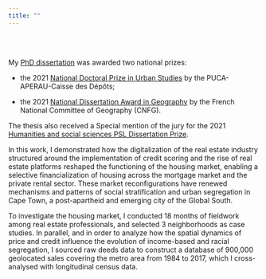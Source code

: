 ---
title: ""
---

<br><br>

My [PhD dissertation](https://tel.archives-ouvertes.fr/tel-03121350) was awarded two national prizes: 

- the 2021 [National Doctoral Prize in Urban Studies](http://www.urbanisme-puca.gouv.fr/prix-de-these-sur-la-ville-2021-a2141.html) by the PUCA-APERAU-Caisse des Dépôts;

- the 2021 [National Dissertation Award in Geography](https://www.cnfg.fr/vie-du-comite/prix-de-these-du-cnfg/) by the French National Committee of Geography (CNFG). 

The thesis also received a Special mention of the jury for the 2021 [Humanities and social sciences PSL Dissertation Prize](https://psl.eu/en/news/winners-2021-humanities-and-social-sciences-shs-psl-dissertation-prize).

In this work, I demonstrated how the digitalization of the real estate industry structured around the implementation of credit scoring and the rise of real estate platforms reshaped the functioning of the housing market, enabling a selective financialization of housing across the mortgage market and the private rental sector. These market reconfigurations  have renewed mechanisms and patterns of social stratification and urban segregation in Cape Town, a post-apartheid and emerging city of the Global South.

To investigate the housing market, I conducted 18 months of fieldwork among real estate professionals, and selected 3 neighborhoods as case studies. In parallel, and in order to analyze how the spatial dynamics of price and credit influence the evolution of income-based and racial segregation, I sourced raw deeds data to construct a database of 900,000 geolocated sales covering the metro area from 1984 to 2017, which I cross-analysed with longitudinal census data.
